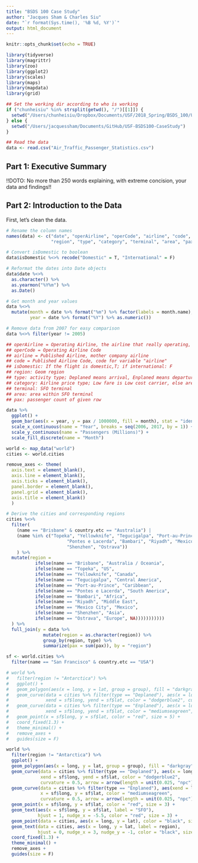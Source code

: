 ```yaml
---
title: "BSDS 100 Case Study"
author: "Jacques Sham & Charles Siu"
date: "`r format(Sys.time(), '%B %d, %Y')`"
output: html_document
---
```


```r
knitr::opts_chunk$set(echo = TRUE)
```

```r
library(tidyverse)
library(magrittr)
library(zoo)
library(ggplot2)
library(scales)
library(maps)
library(mapdata)
library(grid)
```

```r
## Set the working dir according to who is working
if ("chunheisiu" %in% strsplit(getwd(), "/")[[1]]) {
  setwd("/Users/chunheisiu/Dropbox/Documents/USF/2018_Spring/BSDS_100/USF-BSDS100-CaseStudy")
} else {
  setwd("/Users/jacquessham/Documents/GitHub/USF-BSDS100-CaseStudy")
}

## Read the data
data <- read.csv("Air_Traffic_Passenger_Statistics.csv")
```

## Part 1: Executive Summary

!!DOTO: No more than 250 words explaining, with extreme concision, your data and findings!!


## Part 2: Introduction to the Data
First, let's clean the data.

```r
# Rename the column names
names(data) <- c("date", "operAirline", "operCode", "airline", "code", "isDomestic",
                 "region", "type", "category", "terminal", "area", "pax")

# Convert isDomestic to boolean
data$isDomestic %<>% recode("Domestic" = T, "International" = F)

# Reformat the dates into Date objects
data$date %<>% 
  as.character() %>% 
  as.yearmon("%Y%m") %>% 
  as.Date()

# Get month and year values
data %<>% 
  mutate(month = date %>% format("%m") %>% factor(labels = month.name),
         year = date %>% format("%Y") %>% as.numeric())

# Remove data from 2007 for easy comparison
data %<>% filter(year != 2005) 

## operAirline = Operating Airline, the airline that really operating, some airline would own a child company to operate a single route
## operCode = Operating Airline Code
## airline = Published Airline, mother company airline
## code = Published Airline Code, code for variable "airline"
## isDomestic: If the flight is domestic,T; if international: F
## region: Geom region
## type: activity type; Deplaned means arrival, Enplaned means departure, Thru / Transit is other 
## category: Airline price type; Low fare is Low cost carrier, else are others
## terminal: SFO terminal
## area: area within SFO terminal
## pax: passenger count of given row
```

```r
data %>% 
  ggplot() +
  geom_bar(aes(x = year, y = pax / 1000000, fill = month), stat = "identity") +
  scale_x_continuous(name = "Year", breaks = seq(2006, 2017, by = 1)) +
  scale_y_continuous(name = "Passengers (Millions)") +
  scale_fill_discrete(name = "Month")
```

```r
world <- map_data("world")
cities <- world.cities

remove_axes <- theme(
  axis.text = element_blank(),
  axis.line = element_blank(),
  axis.ticks = element_blank(),
  panel.border = element_blank(),
  panel.grid = element_blank(),
  axis.title = element_blank()
  )

# Derive the cities and corresponding regions
cities %<>%
  filter(
    (name == "Brisbane" & country.etc == "Australia") |
    (name %in% c("Topeka", "Yellowknife", "Tegucigalpa", "Port-au-Prince",
                       "Pontes e Lacerda", "Bambari", "Riyadh", "Mexico City",
                       "Shenzhen", "Ostrava"))
    ) %>% 
  mutate(region =
           ifelse(name == "Brisbane", "Australia / Oceania",
           ifelse(name == "Topeka", "US",
           ifelse(name == "Yellowknife", "Canada",
           ifelse(name == "Tegucigalpa", "Central America",
           ifelse(name == "Port-au-Prince", "Caribbean",
           ifelse(name == "Pontes e Lacerda", "South America",
           ifelse(name == "Bambari", "Africa",
           ifelse(name == "Riyadh", "Middle East",
           ifelse(name == "Mexico City", "Mexico",
           ifelse(name == "Shenzhen", "Asia",
           ifelse(name == "Ostrava", "Europe", NA)))))))))))
  ) %>% 
  full_join(y = data %>%
              mutate(region = as.character(region)) %>% 
              group_by(region, type) %>%
              summarize(pax = sum(pax)), by = "region")

sf <- world.cities %>%
  filter(name == "San Francisco" & country.etc == "USA")

# world %>% 
#   filter(region != "Antarctica") %>% 
#   ggplot() +
#   geom_polygon(aes(x = long, y = lat, group = group), fill = "darkgray") +
#   geom_curve(data = cities %>% filter(type == "Deplaned"), aes(x = long, y = lat, size = log(pax) / 100),
#              xend = sf$long, yend = sf$lat, color = "dodgerblue2", curvature = 0.5) +
#   geom_curve(data = cities %>% filter(type == "Enplaned"), aes(x = long, y = lat, size = log(pax) / 100),
#              xend = sf$long, yend = sf$lat, color = "mediumseagreen", curvature = -0.5) +
#   geom_point(x = sf$long, y = sf$lat, color = "red", size = 5) +
#   coord_fixed(1.3) +
#   theme_minimal() +
#   remove_axes +
#   guides(size = F)

world %>% 
  filter(region != "Antarctica") %>% 
  ggplot() +
  geom_polygon(aes(x = long, y = lat, group = group), fill = "darkgray") +
  geom_curve(data = cities %>% filter(type == "Deplaned"), aes(x = long, y = lat),
             xend = sf$long, yend = sf$lat, color = "dodgerblue2",
             curvature = 0.5, arrow = arrow(length = unit(0.025, "npc"))) +
  geom_curve(data = cities %>% filter(type == "Enplaned"), aes(xend = long, yend = lat),
             x = sf$long, y = sf$lat, color = "mediumseagreen",
             curvature = 0.5, arrow = arrow(length = unit(0.025, "npc"))) +
  geom_point(x = sf$long, y = sf$lat, color = "red", size = 3) +
  geom_text(aes(x = sf$long, y = sf$lat, label = "SFO"),
            hjust = 1, nudge_x = -5.5, color = "red", size = 3) +
  geom_point(data = cities, aes(x = long, y = lat), color = "black", size = 3) +
  geom_text(data = cities, aes(x = long, y = lat, label = region),
            hjust = 0, nudge_x = 3, nudge_y = -1, color = "black", size = 3) +
  coord_fixed(1.3) +
  theme_minimal() +
  remove_axes +
  guides(size = F)
```


